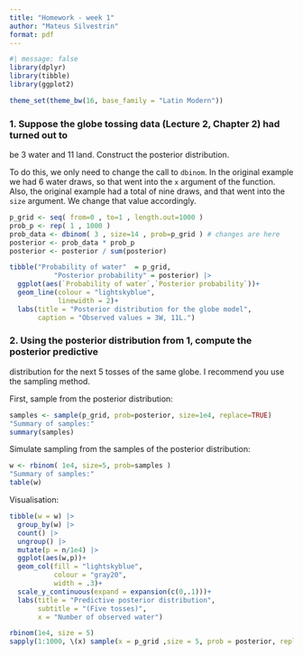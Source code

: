 ```yaml
---
title: "Homework - week 1"
author: "Mateus Silvestrin"
format: pdf
---
```


```r
#| message: false
library(dplyr)
library(tibble)
library(ggplot2)

theme_set(theme_bw(16, base_family = "Latin Modern"))
```


### 1. Suppose the globe tossing data (Lecture 2, Chapter 2) had turned out to
be 3 water and 11 land. Construct the posterior distribution.

To do this, we only need to change the call to `dbinom`. In the original example we had 6 water draws, so that went into the `x` argument of the function. Also, the original example had a total of nine draws, and that went into the `size` argument. We change that value accordingly.
```r
p_grid <- seq( from=0 , to=1 , length.out=1000 )
prob_p <- rep( 1 , 1000 )
prob_data <- dbinom( 3 , size=14 , prob=p_grid ) # changes are here
posterior <- prob_data * prob_p
posterior <- posterior / sum(posterior)
```


```r
tibble("Probability of water"  = p_grid,
           "Posterior probability" = posterior) |>
  ggplot(aes(`Probability of water`,`Posterior probability`))+
  geom_line(colour = "lightskyblue",
            linewidth = 2)+
  labs(title = "Posterior distribution for the globe model", 
       caption = "Observed values = 3W, 11L.")
```


### 2. Using the posterior distribution from 1, compute the posterior predictive
distribution for the next 5 tosses of the same globe. I recommend you use
the sampling method.

First, sample from the posterior distribution:

```r
samples <- sample(p_grid, prob=posterior, size=1e4, replace=TRUE)
"Summary of samples:"
summary(samples)
```

Simulate sampling from the samples of the posterior distribution:
```r
w <- rbinom( 1e4, size=5, prob=samples )
"Summary of samples:"
table(w)
```


Visualisation:
```r
tibble(w = w) |>
  group_by(w) |>
  count() |>
  ungroup() |>
  mutate(p = n/1e4) |>
  ggplot(aes(w,p))+
  geom_col(fill = "lightskyblue", 
           colour = "gray20",
           width = .3)+
  scale_y_continuous(expand = expansion(c(0,.1)))+
  labs(title = "Predictive posterior distribution",
       subtitle = "(Five tosses)",
       x = "Number of observed water")
```



```r
rbinom(1e4, size = 5)
sapply(1:1000, \(x) sample(x = p_grid ,size = 5, prob = posterior, replace = T))
```

